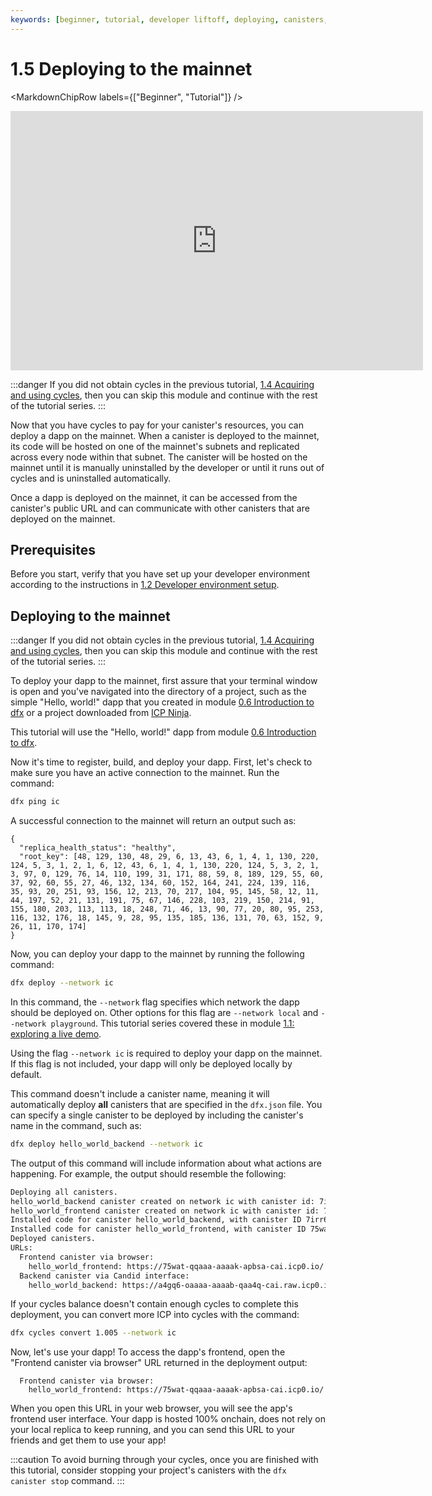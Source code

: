 ```yaml
---
keywords: [beginner, tutorial, developer liftoff, deploying, canisters, deploy, deploy to mainnet, how to deploy to mainnet, use cycles to deploy]
---
```



# 1.5 Deploying to the mainnet

<MarkdownChipRow labels={["Beginner", "Tutorial"]} />

<div class="text--center">
<p> </p>
</div>
<div class="text--center">
<iframe width="660" height="415" src="https://www.youtube.com/embed/OKbxWiA0QR8?si=hPUzZWR0PJ2XRCru" title="YouTube video player" frameborder="0" allow="accelerometer; autoplay; clipboard-write; encrypted-media; gyroscope; picture-in-picture; web-share" referrerpolicy="strict-origin-when-cross-origin" allowfullscreen></iframe> </div>

:::danger
If you did not obtain cycles in the previous tutorial, [1.4 Acquiring and using cycles](/docs/tutorials/developer-liftoff/level-1/1.4-using-cycles), then you can skip this module and continue with the rest of the tutorial series.
:::

Now that you have <GlossaryTooltip>cycles</GlossaryTooltip> to pay for your <GlossaryTooltip>canister</GlossaryTooltip>'s resources, you can deploy a dapp on the mainnet. When a canister is deployed to the mainnet, its code will be hosted on one of the mainnet's subnets and replicated across every node within that subnet. The canister will be hosted on the mainnet until it is manually uninstalled by the developer or until it runs out of cycles and is uninstalled automatically.

Once a dapp is deployed on the mainnet, it can be accessed from the canister's public URL and can communicate with other canisters that are deployed on the mainnet.

## Prerequisites

Before you start, verify that you have set up your developer environment according to the instructions in [1.2 Developer environment setup](/docs/tutorials/developer-liftoff/level-1/1.2-dev-env).

## Deploying to the mainnet

:::danger
If you did not obtain cycles in the previous tutorial, [1.4 Acquiring and using cycles](/docs/tutorials/developer-liftoff/level-1/1.4-using-cycles), then you can skip this module and continue with the rest of the tutorial series.
:::

To deploy your dapp to the mainnet, first assure that your terminal window is open and you've navigated into the directory of a project, such as the simple "Hello, world!" dapp that you created in module [0.6 Introduction to dfx](/docs/tutorials/developer-liftoff/level-0/intro-dfx) or a project downloaded from [ICP Ninja](https://icp.ninja).

This tutorial will use the "Hello, world!" dapp from module [0.6 Introduction to dfx](/docs/tutorials/developer-liftoff/level-0/intro-dfx).

Now it's time to register, build, and deploy your dapp. First, let's check to make sure you have an active connection to the mainnet. Run the command:

```bash
dfx ping ic
```

A successful connection to the mainnet will return an output such as:

```
{
  "replica_health_status": "healthy",
  "root_key": [48, 129, 130, 48, 29, 6, 13, 43, 6, 1, 4, 1, 130, 220, 124, 5, 3, 1, 2, 1, 6, 12, 43, 6, 1, 4, 1, 130, 220, 124, 5, 3, 2, 1, 3, 97, 0, 129, 76, 14, 110, 199, 31, 171, 88, 59, 8, 189, 129, 55, 60, 37, 92, 60, 55, 27, 46, 132, 134, 60, 152, 164, 241, 224, 139, 116, 35, 93, 20, 251, 93, 156, 12, 213, 70, 217, 104, 95, 145, 58, 12, 11, 44, 197, 52, 21, 131, 191, 75, 67, 146, 228, 103, 219, 150, 214, 91, 155, 180, 203, 113, 113, 18, 248, 71, 46, 13, 90, 77, 20, 80, 95, 253, 116, 132, 176, 18, 145, 9, 28, 95, 135, 185, 136, 131, 70, 63, 152, 9, 26, 11, 170, 174]
}
```

Now, you can deploy your dapp to the mainnet by running the following command:

```bash
dfx deploy --network ic
```

In this command, the `--network` flag specifies which network the dapp should be deployed on. Other options for this flag are `--network local` and `--network playground`. This tutorial series covered these in module [1.1: exploring a live demo](/docs/tutorials/developer-liftoff/level-1/1.1-live-demo).

Using the flag `--network ic` is required to deploy your dapp on the mainnet. If this flag is not included, your dapp will only be deployed locally by default.

This command doesn't include a canister name, meaning it will automatically deploy **all** canisters that are specified in the `dfx.json` file. You can specify a single canister to be deployed by including the canister's name in the command, such as:

```bash
dfx deploy hello_world_backend --network ic
```


The output of this command will include information about what actions are happening. For example, the output should resemble the following:

```bash
Deploying all canisters.
hello_world_backend canister created on network ic with canister id: 7irr6-ryaaa-aaaak-apbrq-cai
hello_world_frontend canister created on network ic with canister id: 75wat-qqaaa-aaaak-apbsa-cai
Installed code for canister hello_world_backend, with canister ID 7irr6-ryaaa-aaaak-apbrq-cai
Installed code for canister hello_world_frontend, with canister ID 75wat-qqaaa-aaaak-apbsa-cai
Deployed canisters.
URLs:
  Frontend canister via browser:
    hello_world_frontend: https://75wat-qqaaa-aaaak-apbsa-cai.icp0.io/
  Backend canister via Candid interface:
    hello_world_backend: https://a4gq6-oaaaa-aaaab-qaa4q-cai.raw.icp0.io/?id=7irr6-ryaaa-aaaak-apbrq-cai
```

If your cycles balance doesn't contain enough cycles to complete this deployment, you can convert more ICP into cycles with the command:

```bash
dfx cycles convert 1.005 --network ic
```

Now, let's use your dapp! To access the dapp's frontend, open the "Frontend canister via browser" URL returned in the deployment output:

```
  Frontend canister via browser:
    hello_world_frontend: https://75wat-qqaaa-aaaak-apbsa-cai.icp0.io/
```

When you open this URL in your web browser, you will see the app's frontend user interface. Your dapp is hosted 100% onchain, does not rely on your local <GlossaryTooltip>replica</GlossaryTooltip> to keep running, and you can send this URL to your friends and get them to use your app!

:::caution
To avoid burning through your cycles, once you are finished with this tutorial, consider stopping your project's canisters with the `dfx canister stop` command.
:::


<TutorialFooter />
